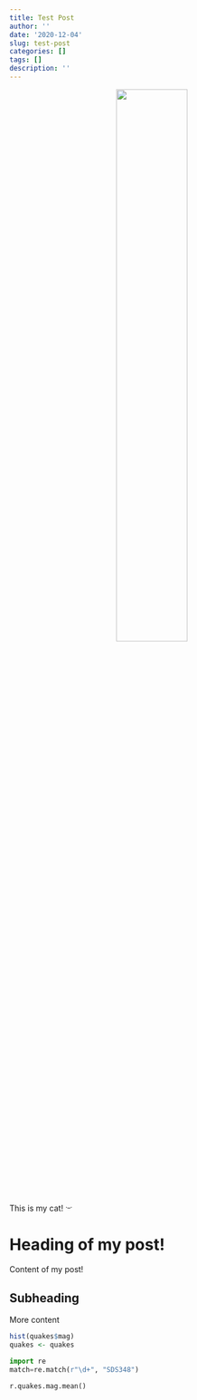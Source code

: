 ```yaml
---
title: Test Post
author: ''
date: '2020-12-04'
slug: test-post
categories: []
tags: []
description: ''
---
```


<center>
![](/post/2020-12-04-test-post_files/Ranger 8.jpg){width=50%} </center>

This is my cat! ^._.^

# Heading of my post!

Content of my post!

## Subheading

More content

```r
hist(quakes$mag)
quakes <- quakes
```

```python
import re
match=re.match(r"\d+", "SDS348")

r.quakes.mag.mean()
```

